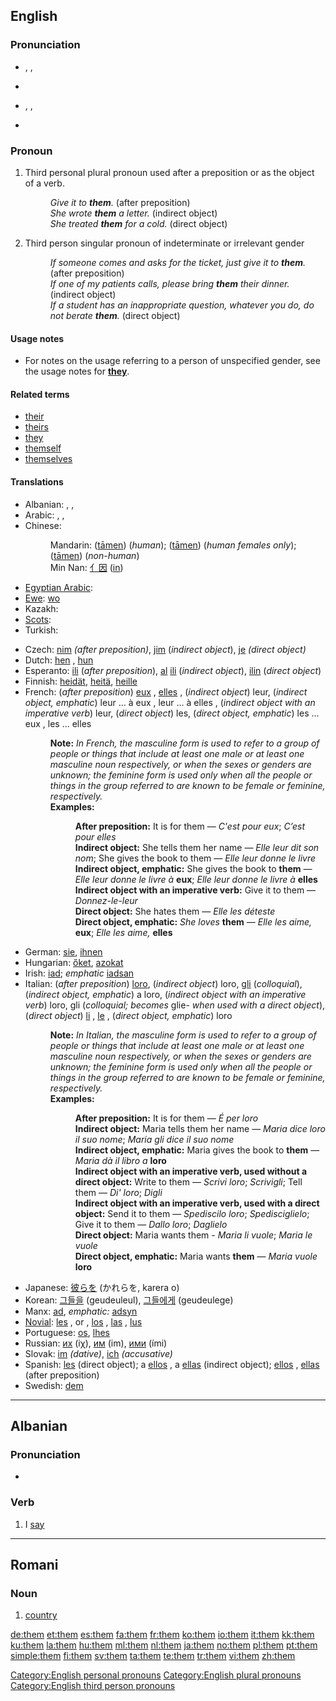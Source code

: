 {{wikipedia}}
==English==

{{rank|been|will|no|49|them|when|if|there}}

===Pronunciation===
* {{a|Stressed}} {{enPR|''th''ĕm}}, {{IPA|/ðɛm/}}, {{SAMPA|/DEm/}}
* {{audio|en-us-them.ogg|Audio (US)}}
* {{a|Unstressed}} {{enPR|''th''əm/}}, {{IPA|ðəm/}}, {{SAMPA|D@m/}}
* {{audio|en-us-them-unstressed.ogg|Audio (US) unstressed, in the phrase "see them"}}
*: {{rhymes|ɛm}}

===Pronoun===
{{en-pron|desc=personal pronoun, objective case}}

# Third personal plural pronoun used after a preposition or as the object of a verb.
#: ''Give it to '''them'''.'' (after preposition)
#: ''She wrote '''them''' a letter.'' (indirect object)
#: ''She treated '''them''' for a cold.'' (direct object)
# Third person singular pronoun of indeterminate or irrelevant gender <!-- '''Usage note:'''' this usage is informal and is regarded as incorrect in written English by many style guides and usage commentators.-->
#: ''If someone comes and asks for the ticket, just give it to '''them'''.'' (after preposition)
#: ''If one of my patients calls, please bring '''them''' their dinner.'' (indirect object)
#: ''If a student has an inappropriate question, whatever you do, do not berate '''them'''.'' (direct object)

====Usage notes====
* For notes on the usage referring to a person of unspecified gender, see the usage notes for '''[[they]]'''.

====Related terms====
* [[their]]
* [[theirs]]
* [[they]]
* [[themself]]
* [[themselves]]

====Translations====
{{trans-top|Third personal plural pronoun used after a preposition or as the object of a verb}}
* Albanian: {{t+|sq|ata|xs=Albanian}}, {{t+|sq|ato|xs=Albanian}}, {{t+|sq|atyre|xs=Albanian}}
* Arabic: {{t+|ar|هم|m|alt='''ـهُمْ'''|tr=-hum}}, {{t-|ar|هن|f|alt='''ـهُنَّ'''|tr=-hunna}}, {{t-|ar|هما|alt='''ـهُما'''|tr=-huma}} {{dual}}
* Chinese:
*: Mandarin: {{zh-ts|他們|他们}} ([[tāmen]]) (''human''); {{zh-ts|她們|她们}} ([[tāmen]]) (''human females only''); {{zh-ts|它們|它们}} ([[tāmen]]) (''non-human'')
*: Min Nan: [[亻因]] ([[in]])
{{trans-mid}}
* [[Egyptian Arabic]]: {{tø|arz|هم|alt='''ـهم'''|tr=-hum|sc=Arab|xs=Egyptian Arabic}}
* [[Ewe]]: [[wo]]
* Kazakh: {{t|kk|оларды|tr=olardı|sc=Cyrl|xs=Kazakh}}
* [[Scots]]: {{tø|sco|thum}}
* Turkish: {{t+|tr|onlar}}
{{trans-bottom}}

{{rfc-trans}}
{{checktrans-top}}
* Czech: [[nim]] ''(after preposition)'', [[jim]] (''indirect object''), [[je]] ''(direct object)''
* Dutch: [[hen]] {{f}}, [[hun]]
* Esperanto: [[ili]] (''after preposition''), [[al]] [[ili]] (''indirect object''), [[ili]]n (''direct object'')
* Finnish: [[heidät]], [[heitä]], [[heille]]
* French: (''after preposition'') [[eux]] {{m}}, [[elles]] {{f}}, (''indirect object'') leur, (''indirect object, emphatic'') leur ... à eux {{m}}, leur ... à elles {{f}}, (''indirect object with an imperative verb'') leur, (''direct object'') les, (''direct object, emphatic'') les ... eux {{m}}, les ... elles {{f}}
*: '''Note:''' ''In French, the masculine form is used to refer to a group of people or things that include at least one male or at least one masculine noun respectively, or when the sexes or genders are unknown; the feminine form is used only when all the people or things in the group referred to are known to be female or feminine, respectively.''
*: '''Examples:'''
*:: '''After preposition:''' It is for them — ''C'est pour eux''; ''C’est pour elles''
*:: '''Indirect object:''' She tells them her name — ''Elle leur dit son nom''; She gives the book to them — ''Elle leur donne le livre''
*:: '''Indirect object, emphatic:''' She gives the book to '''them''' — ''Elle leur donne le livre à'' '''eux'''; ''Elle leur donne le livre à'' '''elles'''
*:: '''Indirect object with an imperative verb:''' Give it to them — ''Donnez-le-leur''
*:: '''Direct object:''' She hates them — ''Elle les déteste''
*:: '''Direct object, emphatic:''' ''She loves'' '''them''' — ''Elle les aime,'' '''eux'''; ''Elle les aime,'' '''elles'''
* German: [[sie]], [[ihnen]]
* Hungarian: [[őket]], [[azokat]]
* Irish: [[iad]]; ''emphatic'' [[iadsan]]
* Italian: (''after preposition'') [[loro]], (''indirect object'') loro, [[gli]] (''colloquial''), (''indirect object, emphatic'') a loro, (''indirect object with an imperative verb'') loro, gli (''colloquial; becomes'' glie- ''when used with a direct object''), (''direct object'') [[li]] {{m}}, [[le#Italian|le]] {{f}}, (''direct object, emphatic'') loro
*: '''Note:''' ''In Italian, the masculine form is used to refer to a group of people or things that include at least one male or at least one masculine noun respectively, or when the sexes or genders are unknown; the feminine form is used only when all the people or things in the group referred to are known to be female or feminine, respectively.''
*: '''Examples:'''
*:: '''After preposition:''' It is for them — ''É per loro''
*:: '''Indirect object:''' Maria tells them her name — ''Maria dice loro il suo nome''; ''Maria gli dice il suo nome''
*:: '''Indirect object, emphatic:''' Maria gives the book to '''them''' — ''Maria dà il libro a'' '''loro'''
*:: '''Indirect object with an imperative verb, used without a direct object:''' Write to them — ''Scrivi loro''; ''Scrivigli''; Tell them — ''Di' loro''; ''Digli''
*:: '''Indirect object with an imperative verb, used with a direct object:''' Send it to them — ''Spediscilo loro''; ''Spedisciglielo''; Give it to them — ''Dallo loro''; ''Daglielo''
*:: '''Direct object:''' Maria wants them - ''Maria li vuole''; ''Maria le vuole''
*:: '''Direct object, emphatic:''' Maria wants '''them''' — ''Maria vuole'' '''loro'''
* Japanese: [[彼らを]] (かれらを, karera o)
* Korean: [[그들을]] (geudeuleul), [[그들에게]] (geudeulege)
* Manx: [[ad#Manx|ad]], ''emphatic:'' [[adsyn]]
* [[Novial]]: [[les]] {{m}}, {{f}} or {{n}}, [[los]] {{m}}, [[las]] {{f}}, [[lus]] {{n}}
* Portuguese: [[os]], [[lhes]]
* Russian: [[их]] (iχ), [[им]] (im), [[ими]] (ími)
* Slovak: [[im#Slovak|im]] ''(dative)'', [[ich#Slovak|ich]] ''(accusative)''
* Spanish: [[les]] (direct object); a [[ellos]] {{m}}, a [[ellas]] {{f}} (indirect object); [[ellos]] {{m}}, [[ellas]] {{f}} (after preposition)
* Swedish: [[dem#Swedish|dem]]
{{checktrans-bottom}}

[[Category:English personal pronouns]]
[[Category:English plural pronouns]]
[[Category:English third person pronouns]]

----

==Albanian==

===Pronunciation===
* {{IPA|[θɛm]|lang=sq}}

===Verb===
{{sq-verb|thashë|thënë}}

# I [[say]]

----

==Romani==

===Noun===
{{rom-noun|them|m||a}}

# [[country]]

[[de:them]]
[[et:them]]
[[es:them]]
[[fa:them]]
[[fr:them]]
[[ko:them]]
[[io:them]]
[[it:them]]
[[kk:them]]
[[ku:them]]
[[la:them]]
[[hu:them]]
[[ml:them]]
[[nl:them]]
[[ja:them]]
[[no:them]]
[[pl:them]]
[[pt:them]]
[[simple:them]]
[[fi:them]]
[[sv:them]]
[[ta:them]]
[[te:them]]
[[tr:them]]
[[vi:them]]
[[zh:them]]